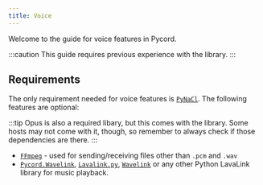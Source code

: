```yaml
---
title: Voice
---
```


Welcome to the guide for voice features in Pycord.

:::caution
This guide requires previous experience with the library.
:::

## Requirements

The only requirement needed for voice features is [`PyNaCl`](https://pypi.org/project/PyNaCl/). The following features are optional:

:::tip
Opus is also a required libary, but this comes with the library.
Some hosts may not come with it, though, so remember to always check if those dependencies are there.
:::

- [`FFmpeg`](https://ffmpeg.org) - used for sending/receiving files other than `.pcm` and `.wav`
- [`Pycord.Wavelink`](https://github.com/Pycord-Development/Pycord.Wavelink), [`Lavalink.py`](https://github.com/Devoxin/Lavalink.py), [`Wavelink`](https://github.com/PythonistaGuild/Wavelink) or any other Python LavaLink library for music playback.
